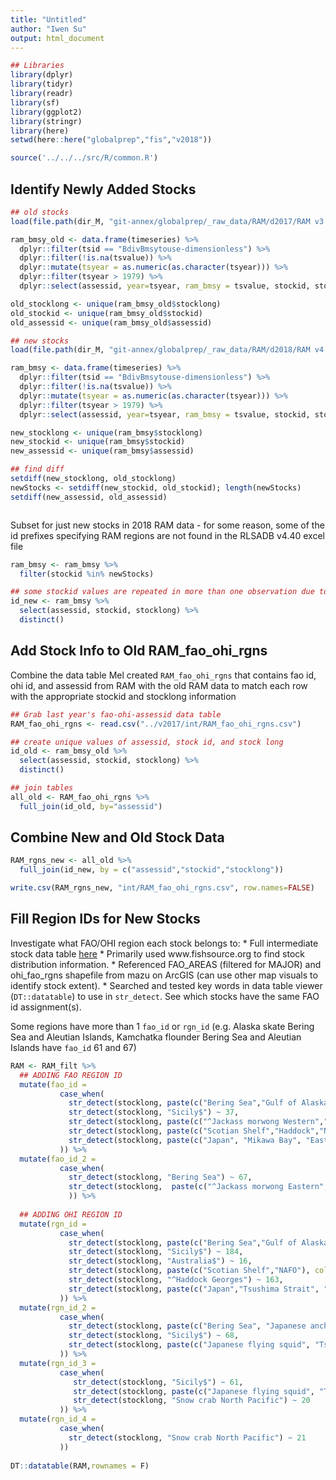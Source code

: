 ```yaml
---
title: "Untitled"
author: "Iwen Su"
output: html_document
---
```



```r

## Libraries
library(dplyr)
library(tidyr)
library(readr)
library(sf)
library(ggplot2)
library(stringr)
library(here) 
setwd(here::here("globalprep","fis","v2018"))

source('../../../src/R/common.R')

```

## Identify Newly Added Stocks
```r

## old stocks
load(file.path(dir_M, "git-annex/globalprep/_raw_data/RAM/d2017/RAM v3.80/DB Files With Assessment Data/DBdata.RData"))

ram_bmsy_old <- data.frame(timeseries) %>%
  dplyr::filter(tsid == "BdivBmsytouse-dimensionless") %>%
  dplyr::filter(!is.na(tsvalue)) %>%
  dplyr::mutate(tsyear = as.numeric(as.character(tsyear))) %>%
  dplyr::filter(tsyear > 1979) %>%
  dplyr::select(assessid, year=tsyear, ram_bmsy = tsvalue, stockid, stocklong)

old_stocklong <- unique(ram_bmsy_old$stocklong)
old_stockid <- unique(ram_bmsy_old$stockid)
old_assessid <- unique(ram_bmsy_old$assessid)

## new stocks
load(file.path(dir_M, "git-annex/globalprep/_raw_data/RAM/d2018/RAM v4.40 (6-4-18)/DB Files With Assessment Data/DBdata.RData"))

ram_bmsy <- data.frame(timeseries) %>%
  dplyr::filter(tsid == "BdivBmsytouse-dimensionless") %>%
  dplyr::filter(!is.na(tsvalue)) %>%
  dplyr::mutate(tsyear = as.numeric(as.character(tsyear))) %>%
  dplyr::filter(tsyear > 1979) %>%
  dplyr::select(assessid, year=tsyear, ram_bmsy = tsvalue, stockid, stocklong)

new_stocklong <- unique(ram_bmsy$stocklong)
new_stockid <- unique(ram_bmsy$stockid)
new_assessid <- unique(ram_bmsy$assessid)

## find diff
setdiff(new_stocklong, old_stocklong)
newStocks <- setdiff(new_stockid, old_stockid); length(newStocks)
setdiff(new_assessid, old_assessid)



```


Subset for just new stocks in 2018 RAM data - for some reason, some of the id prefixes specifying RAM regions are not found in the RLSADB v4.40 excel file
```r

ram_bmsy <- ram_bmsy %>% 
  filter(stockid %in% newStocks)

## some stockid values are repeated in more than one observation due to multiple assessid years
id_new <- ram_bmsy %>% 
  select(assessid, stockid, stocklong) %>% 
  distinct()

```


## Add Stock Info to Old RAM_fao_ohi_rgns

Combine the data table Mel created `RAM_fao_ohi_rgns` that contains fao id, ohi id, and assessid from RAM with the old RAM data to match each row with the appropriate stockid and stocklong information
```r
## Grab last year's fao-ohi-assessid data table
RAM_fao_ohi_rgns <- read.csv("../v2017/int/RAM_fao_ohi_rgns.csv")

## create unique values of assessid, stock id, and stock long
id_old <- ram_bmsy_old %>% 
  select(assessid, stockid, stocklong) %>% 
  distinct()

## join tables
all_old <- RAM_fao_ohi_rgns %>% 
  full_join(id_old, by="assessid")

```

## Combine New and Old Stock Data

```r

RAM_rgns_new <- all_old %>% 
  full_join(id_new, by = c("assessid","stockid","stocklong"))

write.csv(RAM_rgns_new, "int/RAM_fao_ohi_rgns.csv", row.names=FALSE)
```

## Fill Region IDs for New Stocks

Investigate what FAO/OHI region each stock belongs to: 
* Full intermediate stock data table [here](https://github.com/OHI-Science/ohiprep_v2018/blob/master/globalprep/fis/v2018/int/RAM_fao_ohi_rgns.csv)
* Primarily used www.fishsource.org to find stock distribution information. 
* Referenced FAO_AREAS (filtered for MAJOR) and ohi_fao_rgns shapefile from mazu on ArcGIS (can use other map visuals to identify stock extent). 
* Searched and tested key words in data table viewer (`DT::datatable`) to use in `str_detect`. See which stocks have the same FAO id assignment(s).

Some regions have more than 1 `fao_id` or `rgn_id` (e.g. Alaska skate Bering Sea and Aleutian Islands,	Kamchatka flounder Bering Sea and Aleutian Islands have `fao_id` 61 and 67)

```r

RAM <- RAM_filt %>% 
  ## ADDING FAO REGION ID
  mutate(fao_id = 
           case_when(
             str_detect(stocklong, paste(c("Bering Sea","Gulf of Alaska$"), collapse = "|")) ~ 61,
             str_detect(stocklong, "Sicily$") ~ 37,
             str_detect(stocklong, paste(c("^Jackass morwong Western","^Jackass morwong Eastern","Redfish Eastern Australia","Blue grenadier New South Wales"), collapse = "|")) ~ 57,
             str_detect(stocklong, paste(c("Scotian Shelf","Haddock","NAFO"), collapse = "|")) ~ 21,
             str_detect(stocklong, paste(c("Japan", "Mikawa Bay", "East China Sea", "Tsushima Strait","Kichiji", "^Pacific cod North", "Northwest Pacific", "Snow crab North Pacific", "Willowy flounder North Pacific"), collapse = "|")) ~ 61
           )) %>% 
  mutate(fao_id_2 =
           case_when(
             str_detect(stocklong, "Bering Sea") ~ 67,
             str_detect(stocklong,  paste(c("^Jackass morwong Eastern","Redfish Eastern Australia","Blue grenadier New South Wales"), collapse = "|")) ~ 81
             )) %>% 
  
  ## ADDING OHI REGION ID
  mutate(rgn_id = 
           case_when(
             str_detect(stocklong, paste(c("Bering Sea","Gulf of Alaska$"), collapse = "|")) ~ 163,
             str_detect(stocklong, "Sicily$") ~ 184,
             str_detect(stocklong, "Australia$") ~ 16,
             str_detect(stocklong, paste(c("Scotian Shelf","NAFO"), collapse = "|")) ~ 218,
             str_detect(stocklong, "^Haddock Georges") ~ 163,
             str_detect(stocklong, paste(c("Japan","Tsushima Strait", "East China Sea$", "^Kichiji", "^Pacific cod North", "Northwest Pacific", "Snow crab North Pacific", "Willowy flounder North Pacific"), collapse = "|")) ~ 210
           )) %>% 
  mutate(rgn_id_2 =
           case_when(
             str_detect(stocklong, paste(c("Bering Sea", "Japanese anchovy Pacific Coast", "Japanese sardine Pacific Coast", "Northwest Pacific", "Snow crab North Pacific"), collapse = "|")) ~ 73,
             str_detect(stocklong, "Sicily$") ~ 68,
             str_detect(stocklong, paste(c("Japanese flying squid", "Tsushima Strait", "East China Sea$", "Willowy flounder North Pacific"), collapse="|")) ~ 20
           )) %>% 
  mutate(rgn_id_3 =
           case_when(
              str_detect(stocklong, "Sicily$") ~ 61,
              str_detect(stocklong, paste(c("Japanese flying squid", "Tsushima Strait","East China Sea$", "Willowy flounder North Pacific"), collapse="|")) ~ 209,
              str_detect(stocklong, "Snow crab North Pacific") ~ 20
           )) %>% 
  mutate(rgn_id_4 = 
           case_when(
             str_detect(stocklong, "Snow crab North Pacific") ~ 21
           ))
             
DT::datatable(RAM,rownames = F)
```

